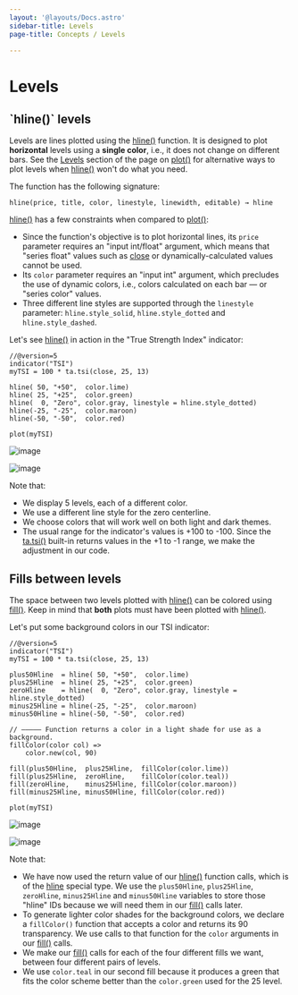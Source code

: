 ```yaml
---
layout: '@layouts/Docs.astro'
sidebar-title: Levels
page-title: Concepts / Levels

---
```


# Levels 



## \`hline()\` levels

Levels are lines plotted using the
[hline()](https://www.tradingview.com/pine-script-reference/v5/#fun_hline)
function. It is designed to plot **horizontal** levels using a **single
color**, i.e., it does not change on different bars. See the
[Levels](/pine-script-docs/concepts/plots#levels) section of the
page on
[plot()](https://www.tradingview.com/pine-script-reference/v5/#plot) for
alternative ways to plot levels when
[hline()](https://www.tradingview.com/pine-script-reference/v5/#fun_hline)
won\'t do what you need.

The function has the following signature:

``` text
hline(price, title, color, linestyle, linewidth, editable) → hline
```

[hline()](https://www.tradingview.com/pine-script-reference/v5/#fun_hline)
has a few constraints when compared to
[plot()](https://www.tradingview.com/pine-script-reference/v5/#fun_plot):

-   Since the function\'s objective is to plot horizontal lines, its
    `price` parameter requires an \"input int/float\" argument, which
    means that \"series float\" values such as
    [close](https://www.tradingview.com/pine-script-reference/v5/#var_close)
    or dynamically-calculated values cannot be used.
-   Its `color` parameter requires an \"input int\" argument, which
    precludes the use of dynamic colors, i.e., colors calculated on each
    bar — or \"series color\" values.
-   Three different line styles are supported through the `linestyle`
    parameter: `hline.style_solid`, `hline.style_dotted` and
    `hline.style_dashed`.

Let\'s see
[hline()](https://www.tradingview.com/pine-script-reference/v5/#fun_hline)
in action in the \"True Strength Index\" indicator:

``` pine
//@version=5
indicator("TSI")
myTSI = 100 * ta.tsi(close, 25, 13)

hline( 50, "+50",  color.lime)
hline( 25, "+25",  color.green)
hline(  0, "Zero", color.gray, linestyle = hline.style_dotted)
hline(-25, "-25",  color.maroon)
hline(-50, "-50",  color.red)

plot(myTSI)
```

![image](@assets/concepts/Levels-HlineLevels-01.png)

![image](@assets/concepts/Levels-HlineLevels-02.png)

Note that:

-   We display 5 levels, each of a different color.
-   We use a different line style for the zero centerline.
-   We choose colors that will work well on both light and dark themes.
-   The usual range for the indicator\'s values is +100 to -100. Since
    the
    [ta.tsi()](https://www.tradingview.com/pine-script-reference/v5/#fun_ta%7Bdot%7Dtsi)
    built-in returns values in the +1 to -1 range, we make the
    adjustment in our code.

## Fills between levels

The space between two levels plotted with
[hline()](https://www.tradingview.com/pine-script-reference/v5/#fun_hline)
can be colored using
[fill()](https://www.tradingview.com/pine-script-reference/v5/#fun_fill).
Keep in mind that **both** plots must have been plotted with
[hline()](https://www.tradingview.com/pine-script-reference/v5/#fun_hline).

Let\'s put some background colors in our TSI indicator:

``` pine
//@version=5
indicator("TSI")
myTSI = 100 * ta.tsi(close, 25, 13)

plus50Hline  = hline( 50, "+50",  color.lime)
plus25Hline  = hline( 25, "+25",  color.green)
zeroHline    = hline(  0, "Zero", color.gray, linestyle = hline.style_dotted)
minus25Hline = hline(-25, "-25",  color.maroon)
minus50Hline = hline(-50, "-50",  color.red)

// ————— Function returns a color in a light shade for use as a background.
fillColor(color col) =>
    color.new(col, 90)

fill(plus50Hline,  plus25Hline,  fillColor(color.lime))
fill(plus25Hline,  zeroHline,    fillColor(color.teal))
fill(zeroHline,    minus25Hline, fillColor(color.maroon))
fill(minus25Hline, minus50Hline, fillColor(color.red))

plot(myTSI)
```

![image](@assets/concepts/Levels-FillBetweenLevels-01.png)

![image](@assets/concepts/Levels-FillBetweenLevels-02.png)

Note that:

-   We have now used the return value of our
    [hline()](https://www.tradingview.com/pine-script-reference/v5/#fun_hline)
    function calls, which is of the
    [hline](/pine-script-docs/language/type-system#plot-and-hline) special type. We use the `plus50Hline`, `plus25Hline`,
    `zeroHline`, `minus25Hline` and `minus50Hline` variables to store
    those \"hline\" IDs because we will need them in our
    [fill()](https://www.tradingview.com/pine-script-reference/v5/#fun_fill)
    calls later.
-   To generate lighter color shades for the background colors, we
    declare a `fillColor()` function that accepts a color and returns
    its 90 transparency. We use calls to that function for the `color`
    arguments in our
    [fill()](https://www.tradingview.com/pine-script-reference/v5/#fun_fill)
    calls.
-   We make our
    [fill()](https://www.tradingview.com/pine-script-reference/v5/#fun_fill)
    calls for each of the four different fills we want, between four
    different pairs of levels.
-   We use `color.teal` in our second fill because it produces a green
    that fits the color scheme better than the `color.green` used for
    the 25 level.


